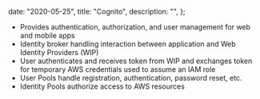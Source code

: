 
  date: "2020-05-25",
  title: "Cognito",
  description: "",
};


- Provides authentication, authorization, and user management for web and mobile apps
- Identity broker handling interaction between application and Web Identity Providers (WIP)
- User authenticates and receives token from WIP and exchanges token for temporary AWS credentials used to assume an IAM role
- User Pools handle registration, authentication, password reset, etc.
- Identity Pools authorize access to AWS resources
